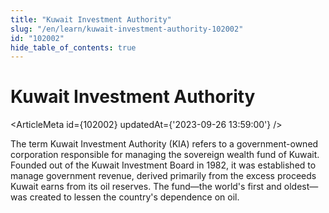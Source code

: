 ```yaml
---
title: "Kuwait Investment Authority"
slug: "/en/learn/kuwait-investment-authority-102002"
id: "102002"
hide_table_of_contents: true
---
```



# Kuwait Investment Authority

<ArticleMeta id={102002} updatedAt={'2023-09-26 13:59:00'} />
<div className='border-solid border-b border-t-0 my-4 border-[var(--ifm-color-gray-300)]' />

The term Kuwait Investment Authority (KIA) refers to a government-owned corporation responsible for managing the sovereign wealth fund of Kuwait. Founded out of the Kuwait Investment Board in 1982, it was established to manage government revenue, derived primarily from the excess proceeds Kuwait earns from its oil reserves. The fund—the world's first and oldest—was created to lessen the country's dependence on oil.
